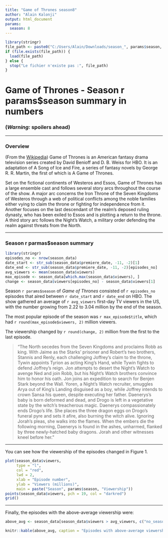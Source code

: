 ```yaml
---
title: "Game of Thrones season8"
author: "Alain Kalonji"
output: html_document
params:
  season: 8
---
```


```r
library(stringr)
file_path <- paste0("C:/Users/Alain/Downloads/season_", params$season, ".RData")
if (file.exists(file_path)) {
  load(file_path)
} else {
  stop("Le fichier n'existe pas :", file_path)
}

```

# Game of Thrones - Season r params$season summary in numbers

### **(*Warning:* spoilers ahead)**

------------------------------------------------------------------------

### Overview

(From the [Wikipedia](https://en.wikipedia.org/wiki/Game_of_Thrones#Premise)) Game of Thrones is an American fantasy drama television series created by David Benioff and D. B. Weiss for HBO. It is an adaptation of A Song of Ice and Fire, a series of fantasy novels by George R. R. Martin, the first of which is A Game of Thrones.

Set on the fictional continents of Westeros and Essos, Game of Thrones has a large ensemble cast and follows several story arcs throughout the course of the show. A major arc concerns the Iron Throne of the Seven Kingdoms of Westeros through a web of political conflicts among the noble families either vying to claim the throne or fighting for independence from it. Another focuses on the last descendant of the realm's deposed ruling dynasty, who has been exiled to Essos and is plotting a return to the throne. A third story arc follows the Night's Watch, a military order defending the realm against threats from the North.

------------------------------------------------------------------------

### Season r parmas$season summary

```r
library(stringr)
episodes_no <- nrow(season_data)
date_start <- str_sub(season_data$premiere_date, -11, -2)[1]
date_end <- str_sub(season_data$premiere_date, -11, -2)[episodes_no]
avg_viewers <- mean(season_data$viewers)
max_episode <- season_data[which.max(season_data$viewers), ]
change <- season_data$viewers[episodes_no] - season_data$viewers[1]
```

Season `r params$season` of *Game of Thrones* consisted of `r episodes_no` episodes that aired between `r date_start` and `r date_end` on HBO. The show gathered an average of `r avg_viewers` first-day TV viewers in the US, with the number growing from 2.22 to 3.04 million by the end of the season.


The most popular episode of the season was `r max_episode$title`, which had `r round(max_episode$viewers, 2)` million viewers.

The viewership changed by `r round(change, 2)` million from the first to the last episode. 

> "The North secedes from the Seven Kingdoms and proclaims Robb as king. With Jaime as the Starks' prisoner and Robert's two brothers, Stannis and Renly, each challenging Joffrey's claim to the throne, Tywin appoints Tyrion as acting King's Hand, while Tywin fights to defend Joffrey's reign. Jon attempts to desert the Night's Watch to avenge Ned and join Robb, but his Night's Watch brothers convince him to honor his oath. Jon joins an expedition to search for Benjen Stark beyond the Wall. Yoren, a Night's Watch recruiter, smuggles Arya out of King's Landing disguised as a boy, while Joffrey intends to crown Sansa his queen, despite executing her father. Daenerys's baby is born deformed and dead, and Drogo is left in a vegetative state by the witch's treacherous magic. Daenerys compassionately ends Drogo's life. She places the three dragon eggs on Drogo's funeral pyre and sets it afire, also burning the witch alive. Ignoring Jorah's pleas, she walks into the flames. When the embers die the following morning, Daenerys is found in the ashes, unharmed, flanked by three newly-hatched baby dragons. Jorah and other witnesses kneel before her."

------------------------------------------------------------------------

You can see how the viewership of the episodes changed in Figure 1.

```r
plot(season_data$viewers, 
     type = "l", 
     col = "red", 
     lwd = 2, 
     xlab = "Episode number", 
     ylab = "Viewers (millions)",
     main = paste("Season", params$season, "Viewership"))
points(season_data$viewers, pch = 19, col = "darkred")
grid()
```

------------------------------------------------------------------------

Finally, the episodes with the above-average viewership were:

```r
above_avg <- season_data[season_data$viewers > avg_viewers, c("no_season", "title", "directed_by")]

```

```r
knitr::kable(above_avg, caption = "Episodes with above-average viewership")

```


